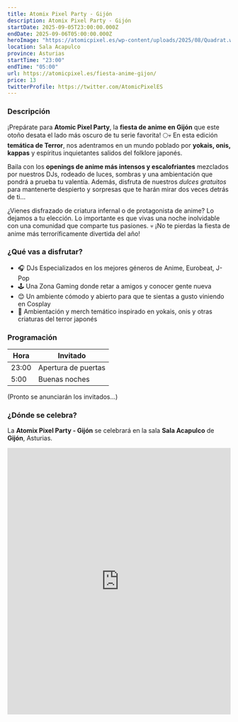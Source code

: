 ```yaml
---
title: Atomix Pixel Party - Gijón
description: Atomix Pixel Party - Gijón
startDate: 2025-09-05T23:00:00.000Z
endDate: 2025-09-06T05:00:00.000Z
heroImage: "https://atomicpixel.es/wp-content/uploads/2025/08/Quadrat.webp"
location: Sala Acapulco
province: Asturias
startTime: "23:00"
endTime: "05:00"
url: https://atomicpixel.es/fiesta-anime-gijon/
price: 13
twitterProfile: https://twitter.com/AtomicPixelES
---
```


### Descripción

¡Prepárate para **Atomic Pixel Party**, la **fiesta de anime en Gijón** que este otoño desata el lado más oscuro de tu serie favorita! 🌕💀 En esta edición **temática de Terror**, nos adentramos en un mundo poblado por **yokais, onis, kappas** y espíritus inquietantes salidos del folklore japonés.

Baila con los **openings de anime más intensos y escalofriantes** mezclados por nuestros DJs, rodeado de luces, sombras y una ambientación que pondrá a prueba tu valentía. Además, disfruta de nuestros *dulces gratuitos* para mantenerte despierto y sorpresas que te harán mirar dos veces detrás de ti…

¿Vienes disfrazado de criatura infernal o de protagonista de anime? Lo dejamos a tu elección. Lo importante es que vivas una noche inolvidable con una comunidad que comparte tus pasiones.
💀 ¡No te pierdas la fiesta de anime más terroríficamente divertida del año!

### ¿Qué vas a disfrutar?

+ 🎧 DJs Especializados en los mejores géneros de Anime, Eurobeat, J-Pop
+ 🕹 Una Zona Gaming donde retar a amigos y conocer gente nueva
+ 😊 Un ambiente cómodo y abierto para que te sientas a gusto viniendo en Cosplay
+ 👻 Ambientación y merch temático inspirado en yokais, onis y otras criaturas del terror japonés

### Programación

| Hora | Invitado |
|------|----------|
| 23:00 | Apertura de puertas |
| 5:00 | Buenas noches |

(Pronto se anunciarán los invitados...)

### ¿Dónde se celebra?

La **Atomix Pixel Party - Gijón** se celebrará en la sala **Sala Acapulco** de **Gijón**, Asturias.
<iframe src="https://www.google.com/maps/embed?pb=!1m18!1m12!1m3!1d2892.211723847577!2d-5.667189203210455!3d43.53962830000001!2m3!1f0!2f0!3f0!3m2!1i1024!2i768!4f13.1!3m3!1m2!1s0xd367c611353faaf%3A0xe9bf741b4835a2ff!2sSala%20Acapulco!5e0!3m2!1ses!2ses!4v1756716994011!5m2!1ses!2ses" width="100%" height="600" style="border:0;" allowfullscreen="" loading="lazy" referrerpolicy="no-referrer-when-downgrade"></iframe>
